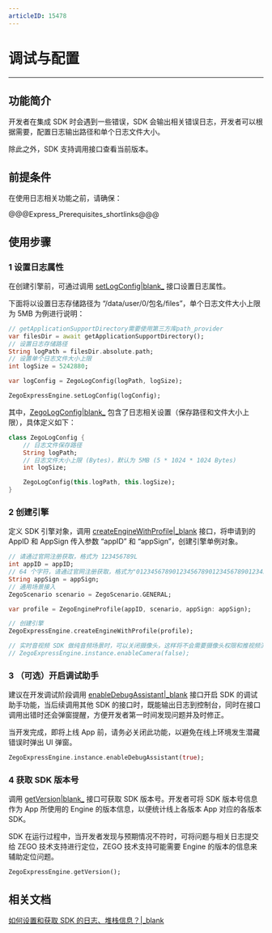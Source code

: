 ```yaml
---
articleID: 15478
---
```

# 调试与配置

- - -

## 功能简介

开发者在集成 SDK 时会遇到一些错误，SDK 会输出相关错误日志，开发者可以根据需要，配置日志输出路径和单个日志文件大小。

除此之外，SDK 支持调用接口查看当前版本。

## 前提条件

在使用日志相关功能之前，请确保：

@@@Express_Prerequisites_shortlinks@@@

## 使用步骤

### 1 设置日志属性 

在创建引擎前，可通过调用 [setLogConfig\|blank_](/unique-api/express-video-sdk/zh/dart_flutter/zego_express_engine/ZegoExpressEngine/setLogConfig.html) 接口设置日志属性。

下面将以设置日志存储路径为 “/data/user/0/包名/files”，单个日志文件大小上限为 5MB 为例进行说明：

```dart
// getApplicationSupportDirectory需要使用第三方库path_provider
var filesDir = await getApplicationSupportDirectory();
// 设置日志存储路径
String logPath = filesDir.absolute.path;
// 设置单个日志文件大小上限
int logSize = 5242880;

var logConfig = ZegoLogConfig(logPath, logSize);

ZegoExpressEngine.setLogConfig(logConfig);
```


其中，[ZegoLogConfig\|blank_](/unique-api/express-video-sdk/zh/dart_flutter/zego_express_engine/ZegoLogConfig-class.html) 包含了日志相关设置（保存路径和文件大小上限），具体定义如下：

```dart
class ZegoLogConfig {
    // 日志文件保存路径
    String logPath;
    // 日志文件大小上限 (Bytes)，默认为 5MB (5 * 1024 * 1024 Bytes)
    int logSize;

    ZegoLogConfig(this.logPath, this.logSize);
}
```

### 2 创建引擎  

定义 SDK 引擎对象，调用 [createEngineWithProfile\|_blank](/unique-api/express-video-sdk/zh/dart_flutter/zego_express_engine/ZegoExpressEngine/createEngineWithProfile.html) 接口，将申请到的 AppID 和 AppSign 传入参数 “appID” 和 “appSign”，创建引擎单例对象。


```dart
// 请通过官网注册获取，格式为 123456789L 
int appID = appID;
// 64 个字符，请通过官网注册获取，格式为"0123456789012345678901234567890123456789012345678901234567890123" 
String appSign = appSign;
// 通用场景接入 
ZegoScenario scenario = ZegoScenario.GENERAL;

var profile = ZegoEngineProfile(appID, scenario, appSign: appSign);

// 创建引擎 
ZegoExpressEngine.createEngineWithProfile(profile);

// 实时音视频 SDK 做纯音频场景时，可以关闭摄像头，这样将不会需要摄像头权限和推视频流
// ZegoExpressEngine.instance.enableCamera(false);
```  

### 3 （可选）开启调试助手

建议在开发调试阶段调用 [enableDebugAssistant\|_blank](/unique-api/express-video-sdk/zh/dart_flutter/zego_express_engine/ZegoExpressEngine/enableDebugAssistant.html) 接口开启 SDK 的调试助手功能，当后续调用其他 SDK 的接口时，既能输出日志到控制台，同时在接口调用出错时还会弹窗提醒，方便开发者第一时间发现问题并及时修正。

<div class="mk-warning">


当开发完成，即将上线 App 前，请务必关闭此功能，以避免在线上环境发生潜藏错误时弹出 UI 弹窗。
</div>


```dart
ZegoExpressEngine.instance.enableDebugAssistant(true);
```
### 4 获取 SDK 版本号

调用 [getVersion\|blank_](/unique-api/express-video-sdk/zh/dart_flutter/zego_express_engine/ZegoExpressEngine/getVersion.html) 接口可获取 SDK 版本号。开发者可将 SDK 版本号信息作为 App 所使用的 Engine 的版本信息，以便统计线上各版本 App 对应的各版本 SDK。

<div class="mk-hint">

SDK 在运行过程中，当开发者发现与预期情况不符时，可将问题与相关日志提交给 ZEGO 技术支持进行定位，ZEGO 技术支持可能需要 Engine 的版本的信息来辅助定位问题。

</div>

```dart
ZegoExpressEngine.getVersion();
```

## 相关文档

[如何设置和获取 SDK 的日志、堆栈信息？\|_blank](https://doc-zh.zego.im/faq/express_sdkLog)
